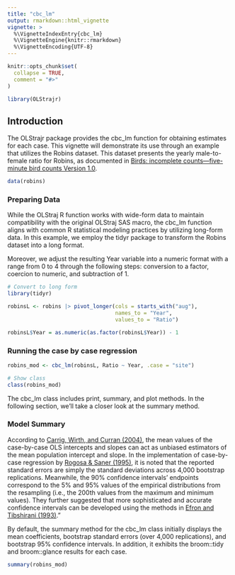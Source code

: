 ```yaml
---
title: "cbc_lm"
output: rmarkdown::html_vignette
vignette: >
  %\VignetteIndexEntry{cbc_lm}
  %\VignetteEngine{knitr::rmarkdown}
  %\VignetteEncoding{UTF-8}
---
```


```r
knitr::opts_chunk$set(
  collapse = TRUE,
  comment = "#>"
)
```

```r
library(OLStrajr)
```


## Introduction

The OLStrajr package provides the cbc_lm function for obtaining estimates for each case. This vignette will demonstrate its use through an example that utilizes the Robins dataset. This dataset presents the yearly male-to-female ratio for Robins, as documented in  [Birds: incomplete counts—five-minute bird counts Version 1.0](https://www.doc.govt.nz/documents/science-and-technical/inventory-monitoring/im-toolbox-birds-incomplete-five-min-counts.pdf).

```r
data(robins)
```


### Preparing Data

While the OLStraj R function works with wide-form data to maintain compatibility with the original OLStraj SAS macro, the cbc_lm function aligns with common R statistical modeling practices by utilizing long-form data. In this example, we employ the tidyr package to transform the Robins dataset into a long format.

Moreover, we adjust the resulting Year variable into a numeric format with a range from 0 to 4 through the following steps: conversion to a factor, coercion to numeric, and subtraction of 1.

```r
# Convert to long form
library(tidyr)

robinsL <- robins |> pivot_longer(cols = starts_with("aug"),
                                  names_to = "Year",
                                  values_to = "Ratio")

robinsL$Year = as.numeric(as.factor(robinsL$Year)) - 1
```


### Running the case by case regression

```r
robins_mod <- cbc_lm(robinsL, Ratio ~ Year, .case = "site")

# Show class
class(robins_mod)
```


The cbc_lm class includes print, summary, and plot methods. In the following section, we'll take a closer look at the summary method.

### Model Summary

According to [Carrig, Wirth, and Curran (2004)](http://dx.doi.org/10.1207/S15328007SEM1101_9), the mean values of the case-by-case OLS intercepts and slopes can act as unbiased estimators of the mean population intercept and slope. In the implementation of case-by-case regression by [Rogosa & Saner (1995)](https://doi.org/10.3102/10769986020002149), it is noted that the reported standard errors are simply the standard deviations across 4,000 bootstrap replications. Meanwhile, the 90% confidence intervals' endpoints correspond to the 5% and 95% values of the empirical distributions from the resampling (i.e., the 200th values from the maximum and minimum values). They further suggested that more sophisticated and accurate confidence intervals can be developed using the methods in [Efron and Tibshirani (1993)](https://doi.org/10.1201/9780429246593)."

By default, the summary method for the cbc_lm class initially displays the mean coefficients, bootstrap standard errors (over 4,000 replications), and bootstrap 95% confidence intervals. In addition, it exhibits the broom::tidy and broom::glance results for each case.

```r
summary(robins_mod)
```
